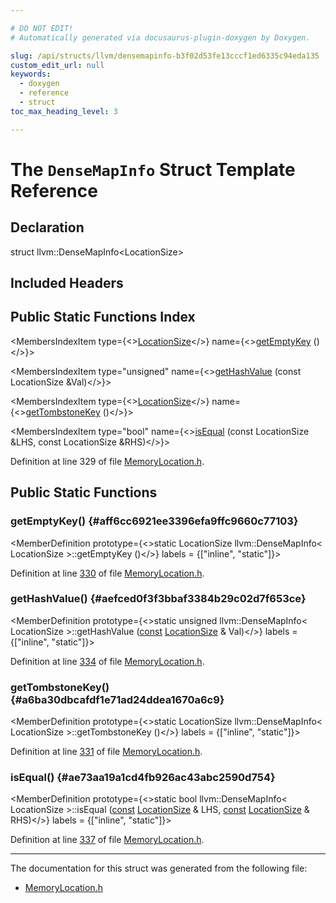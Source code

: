 ```yaml
---

# DO NOT EDIT!
# Automatically generated via docusaurus-plugin-doxygen by Doxygen.

slug: /api/structs/llvm/densemapinfo-b3f02d53fe13cccf1ed6335c94eda135
custom_edit_url: null
keywords:
  - doxygen
  - reference
  - struct
toc_max_heading_level: 3

---
```





# The `DenseMapInfo` Struct Template Reference

<DoxygenPage pluginConfig={pluginConfig}>



## Declaration

<CodeBlock>struct llvm::DenseMapInfo&lt;LocationSize&gt;</CodeBlock>

## Included Headers

<IncludesList>
<IncludesListItem
  filePath="llvm/Analysis/MemoryLocation.h"
  permalink="/docs/api/files/include/include/llvm/include/llvm/analysis/memorylocation-h"
  isLocal="true" />
</IncludesList>

## Public Static Functions Index

<MembersIndex>

<MembersIndexItem
  type={<><a href="/docs/api/classes/llvm/locationsize">LocationSize</a></>}
  name={<><a href="#aff6cc6921ee3396efa9ffc9660c77103">getEmptyKey</a> ()</>}>
</MembersIndexItem>

<MembersIndexItem
  type="unsigned"
  name={<><a href="#aefced0f3f3bbaf3384b29c02d7f653ce">getHashValue</a> (const LocationSize &amp;Val)</>}>
</MembersIndexItem>

<MembersIndexItem
  type={<><a href="/docs/api/classes/llvm/locationsize">LocationSize</a></>}
  name={<><a href="#a6ba30dbcafdf1e71ad24ddea1670a6c9">getTombstoneKey</a> ()</>}>
</MembersIndexItem>

<MembersIndexItem
  type="bool"
  name={<><a href="#ae73aa19a1cd4fb926ac43abc2590d754">isEqual</a> (const LocationSize &amp;LHS, const LocationSize &amp;RHS)</>}>
</MembersIndexItem>

</MembersIndex>


Definition at line 329 of file <a href="/docs/api/files/include/include/llvm/include/llvm/analysis/memorylocation-h">MemoryLocation.h</a>.

<SectionDefinition>

## Public Static Functions

### getEmptyKey() {#aff6cc6921ee3396efa9ffc9660c77103}

<MemberDefinition
  prototype={<>static LocationSize llvm::DenseMapInfo&lt; LocationSize &gt;::getEmptyKey ()</>}
  labels = {["inline", "static"]}>

Definition at line <a href="/docs/api/files/include/include/llvm/include/llvm/analysis/memorylocation-h/#l00330">330</a> of file <a href="/docs/api/files/include/include/llvm/include/llvm/analysis/memorylocation-h">MemoryLocation.h</a>.
</MemberDefinition>

### getHashValue() {#aefced0f3f3bbaf3384b29c02d7f653ce}

<MemberDefinition
  prototype={<>static unsigned llvm::DenseMapInfo&lt; LocationSize &gt;::getHashValue (<a href="/docs/api/files/lib/lib/target/lib/target/aarch64/aarch64promoteconstant-cpp/#a90f8350fecae261c25be85d38b451bff">const</a> <a href="/docs/api/classes/llvm/locationsize">LocationSize</a> &amp; Val)</>}
  labels = {["inline", "static"]}>

Definition at line <a href="/docs/api/files/include/include/llvm/include/llvm/analysis/memorylocation-h/#l00334">334</a> of file <a href="/docs/api/files/include/include/llvm/include/llvm/analysis/memorylocation-h">MemoryLocation.h</a>.
</MemberDefinition>

### getTombstoneKey() {#a6ba30dbcafdf1e71ad24ddea1670a6c9}

<MemberDefinition
  prototype={<>static LocationSize llvm::DenseMapInfo&lt; LocationSize &gt;::getTombstoneKey ()</>}
  labels = {["inline", "static"]}>

Definition at line <a href="/docs/api/files/include/include/llvm/include/llvm/analysis/memorylocation-h/#l00331">331</a> of file <a href="/docs/api/files/include/include/llvm/include/llvm/analysis/memorylocation-h">MemoryLocation.h</a>.
</MemberDefinition>

### isEqual() {#ae73aa19a1cd4fb926ac43abc2590d754}

<MemberDefinition
  prototype={<>static bool llvm::DenseMapInfo&lt; LocationSize &gt;::isEqual (<a href="/docs/api/files/lib/lib/target/lib/target/aarch64/aarch64promoteconstant-cpp/#a90f8350fecae261c25be85d38b451bff">const</a> <a href="/docs/api/classes/llvm/locationsize">LocationSize</a> &amp; LHS, <a href="/docs/api/files/lib/lib/target/lib/target/aarch64/aarch64promoteconstant-cpp/#a90f8350fecae261c25be85d38b451bff">const</a> <a href="/docs/api/classes/llvm/locationsize">LocationSize</a> &amp; RHS)</>}
  labels = {["inline", "static"]}>

Definition at line <a href="/docs/api/files/include/include/llvm/include/llvm/analysis/memorylocation-h/#l00337">337</a> of file <a href="/docs/api/files/include/include/llvm/include/llvm/analysis/memorylocation-h">MemoryLocation.h</a>.
</MemberDefinition>

</SectionDefinition>

<hr/>

The documentation for this struct was generated from the following file:

<ul>
<li><a href="/docs/api/files/include/include/llvm/include/llvm/analysis/memorylocation-h">MemoryLocation.h</a></li>
</ul>

</DoxygenPage>

